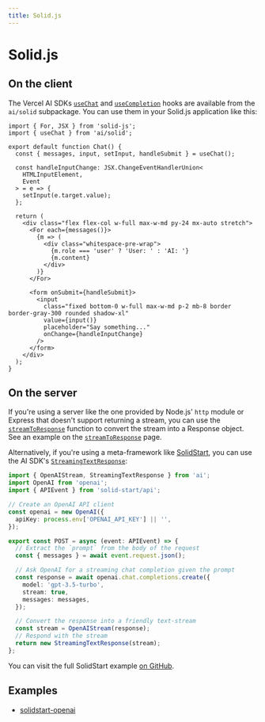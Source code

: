 ```yaml
---
title: Solid.js
---
```


# Solid.js

## On the client

The Vercel AI SDKs [`useChat`](/docs/api-reference/use-chat) and [`useCompletion`](/docs/api-reference/use-completion) hooks are available from the
`ai/solid` subpackage. You can use them in your Solid.js application like this:

```tsx filename="src/routes/index.tsx" showLineNumbers
import { For, JSX } from 'solid-js';
import { useChat } from 'ai/solid';

export default function Chat() {
  const { messages, input, setInput, handleSubmit } = useChat();

  const handleInputChange: JSX.ChangeEventHandlerUnion<
    HTMLInputElement,
    Event
  > = e => {
    setInput(e.target.value);
  };

  return (
    <div class="flex flex-col w-full max-w-md py-24 mx-auto stretch">
      <For each={messages()}>
        {m => (
          <div class="whitespace-pre-wrap">
            {m.role === 'user' ? 'User: ' : 'AI: '}
            {m.content}
          </div>
        )}
      </For>

      <form onSubmit={handleSubmit}>
        <input
          class="fixed bottom-0 w-full max-w-md p-2 mb-8 border border-gray-300 rounded shadow-xl"
          value={input()}
          placeholder="Say something..."
          onChange={handleInputChange}
        />
      </form>
    </div>
  );
}
```

## On the server

If you're using a server like the one provided by Node.js' `http` module or Express
that doesn't support returning a stream, you can use the [`streamToResponse`](/docs/api-reference/stream-to-response)
function to convert the stream into a Response object. See an example on the [`streamToResponse`](/docs/api-reference/stream-to-response#example-nodejs-http-server) page.

Alternatively, if you're using a meta-framework like [SolidStart](https://start.solidjs.com), you can use the
AI SDK's [`StreamingTextResponse`](/docs/api-reference/streaming-text-response):

```ts filename="api/chat/index.ts"
import { OpenAIStream, StreamingTextResponse } from 'ai';
import OpenAI from 'openai';
import { APIEvent } from 'solid-start/api';

// Create an OpenAI API client
const openai = new OpenAI({
  apiKey: process.env['OPENAI_API_KEY'] || '',
});

export const POST = async (event: APIEvent) => {
  // Extract the `prompt` from the body of the request
  const { messages } = await event.request.json();

  // Ask OpenAI for a streaming chat completion given the prompt
  const response = await openai.chat.completions.create({
    model: 'gpt-3.5-turbo',
    stream: true,
    messages: messages,
  });

  // Convert the response into a friendly text-stream
  const stream = OpenAIStream(response);
  // Respond with the stream
  return new StreamingTextResponse(stream);
};
```

You can visit the full SolidStart example [on GitHub](https://github.com/vercel/ai/blob/main/examples/solidstart-openai).

## Examples

- [solidstart-openai](https://github.com/vercel/ai/tree/main/examples/solidstart-openai)
